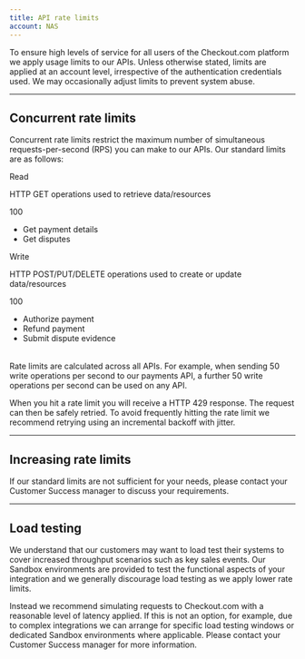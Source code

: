 ```yaml
---
title: API rate limits
account: NAS
---
```


To ensure high levels of service for all users of the Checkout.com platform we apply usage limits to our APIs. Unless otherwise stated, limits are applied at an account level, irrespective of the authentication credentials used. We may occasionally adjust limits to prevent system abuse.

---

## Concurrent rate limits

Concurrent rate limits restrict the maximum number of simultaneous requests-per-second (RPS) you can make to our APIs. Our standard limits are as follows:

<Table>
<TableHead headers={['Operation', 'Description', 'Limit (RPS)', 'Example operations']} sizes={['20%', 'auto', '10%', 'auto']}/>
<TableBody>
<TableRow>
<TableCell>

Read


</TableCell>
<TableCell>

HTTP GET operations used to retrieve data/resources

</TableCell>
<TableCell>

100

</TableCell>
<TableCell>

- Get payment details
- Get disputes

</TableCell>
</TableRow>
<TableRow>
<TableCell>

Write


</TableCell>
<TableCell>

HTTP POST/PUT/DELETE operations used to create or update data/resources

</TableCell>
<TableCell>

100

</TableCell>
<TableCell>

- Authorize payment
- Refund payment
- Submit dispute evidence

</TableCell>
</TableRow>
</TableBody>
</Table>

Rate limits are calculated across all APIs. For example, when sending 50 write operations per second to our payments API, a further 50 write operations per second can be used on any API.

When you hit a rate limit you will receive a HTTP 429 response. The request can then be safely retried. To avoid frequently hitting the rate limit we recommend retrying using an incremental backoff with jitter.

---

## Increasing rate limits

If our standard limits are not sufficient for your needs, please contact your Customer Success manager to discuss your requirements.

---

## Load testing

We understand that our customers may want to load test their systems to cover increased throughput scenarios such as key sales events. Our Sandbox environments are provided to test the functional aspects of your integration and we generally discourage load testing as we apply lower rate limits.

Instead we recommend simulating requests to Checkout.com with a reasonable level of latency applied. If this is not an option, for example, due to complex integrations we can arrange for specific load testing windows or dedicated Sandbox environments where applicable. Please contact your Customer Success manager for more information.





